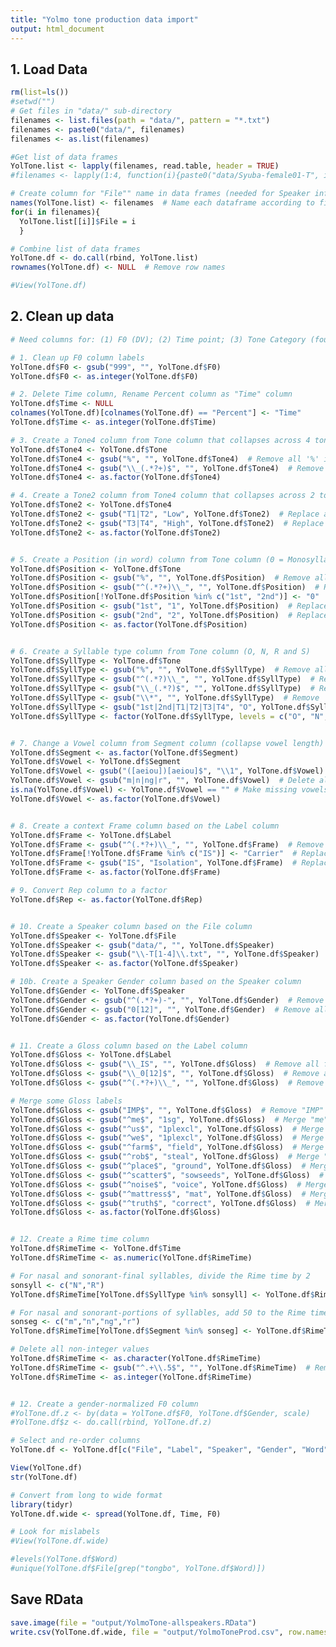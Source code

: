```yaml
---
title: "Yolmo tone production data import"
output: html_document
---
```


## 1. Load Data
```r
rm(list=ls())
#setwd("")
# Get files in "data/" sub-directory
filenames <- list.files(path = "data/", pattern = "*.txt")
filenames <- paste0("data/", filenames)
filenames <- as.list(filenames)

#Get list of data frames
YolTone.list <- lapply(filenames, read.table, header = TRUE)
#filenames <- lapply(1:4, function(i){paste0("data/Syuba-female01-T", i, ".txt")})

# Create column for "File"" name in data frames (needed for Speaker info)
names(YolTone.list) <- filenames  # Name each dataframe according to filename list
for(i in filenames){
  YolTone.list[[i]]$File = i
  }

# Combine list of data frames
YolTone.df <- do.call(rbind, YolTone.list)
rownames(YolTone.df) <- NULL  # Remove row names

#View(YolTone.df)
```

## 2. Clean up data
```r
# Need columns for: (1) F0 (DV); (2) Time point; (3) Tone Category (four); (4) Tone category (two); (5) Position in Word; (6) Syllable Type; (7) Vowel; (8) Frame/context; (9) Repetition number; (10) Speaker (random); (11) Gloss (random); ?(12) Normalized F0 by Gender as a z-score 

# 1. Clean up F0 column labels
YolTone.df$F0 <- gsub("999", "", YolTone.df$F0)
YolTone.df$F0 <- as.integer(YolTone.df$F0)

# 2. Delete Time column, Rename Percent column as "Time" column
YolTone.df$Time <- NULL
colnames(YolTone.df)[colnames(YolTone.df) == "Percent"] <- "Time"
YolTone.df$Time <- as.integer(YolTone.df$Time)

# 3. Create a Tone4 column from Tone column that collapses across 4 tone categories
YolTone.df$Tone4 <- YolTone.df$Tone
YolTone.df$Tone4 <- gsub("%", "", YolTone.df$Tone4)  # Remove all '%' in tone labels
YolTone.df$Tone4 <- gsub("\\_(.*?+)$", "", YolTone.df$Tone4)  # Remove all text including and after the first '_' in tone labels
YolTone.df$Tone4 <- as.factor(YolTone.df$Tone4)

# 4. Create a Tone2 column from Tone4 column that collapses across 2 tone categories
YolTone.df$Tone2 <- YolTone.df$Tone4
YolTone.df$Tone2 <- gsub("T1|T2", "Low", YolTone.df$Tone2)  # Replace all 'T1' and 'T2' with 'Low'
YolTone.df$Tone2 <- gsub("T3|T4", "High", YolTone.df$Tone2)  # Replace all 'T3' and 'T4' with 'High'
YolTone.df$Tone2 <- as.factor(YolTone.df$Tone2)


# 5. Create a Position (in word) column from Tone column (0 = Monosyllabic, 1 = 1st syllable, 2 = 2nd syllable)
YolTone.df$Position <- YolTone.df$Tone
YolTone.df$Position <- gsub("%", "", YolTone.df$Position)  # Remove all '%' in tone labels
YolTone.df$Position <- gsub("^(.*?+)\\_", "", YolTone.df$Position)  # Remove all text up to and including  the last underscore (Use greedy operator '+') 
YolTone.df$Position[!YolTone.df$Position %in% c("1st", "2nd")] <- "0"  # Replace all non-"1st" and "2nd" values with "0" for monosyllabic words
YolTone.df$Position <- gsub("1st", "1", YolTone.df$Position)  # Replace "1st" with 1
YolTone.df$Position <- gsub("2nd", "2", YolTone.df$Position)  # Replace "2nd" with 2
YolTone.df$Position <- as.factor(YolTone.df$Position)


# 6. Create a Syllable type column from Tone column (O, N, R and S)
YolTone.df$SyllType <- YolTone.df$Tone
YolTone.df$SyllType <- gsub("%", "", YolTone.df$SyllType)  # Remove all '%' in tone labels
YolTone.df$SyllType <- gsub("^(.*?)\\_", "", YolTone.df$SyllType)  # Remove all text up to and including the first underscore (Don't use greedy operator '+') 
YolTone.df$SyllType <- gsub("\\_(.*?)$", "", YolTone.df$SyllType)  # Remove all text after and including the last underscore (Don't use greedy operator '+') 
YolTone.df$SyllType <- gsub("\\*", "", YolTone.df$SyllType)  # Remove '*' 
YolTone.df$SyllType <- gsub("1st|2nd|T1|T2|T3|T4", "O", YolTone.df$SyllType)  # Replace non-R,S and N labels with 'O' 
YolTone.df$SyllType <- factor(YolTone.df$SyllType, levels = c("O", "N", "R", "S")) # Set order of levels: Open (O); Nasal (N), Rhotic (R) ans Stop (S) final syllable


# 7. Change a Vowel column from Segment column (collapse vowel length)
YolTone.df$Segment <- as.factor(YolTone.df$Segment)
YolTone.df$Vowel <- YolTone.df$Segment
YolTone.df$Vowel <- gsub("([aeiou])[aeiou]$", "\\1", YolTone.df$Vowel)  # Delete last vowel
YolTone.df$Vowel <- gsub("m|n|ng|r", "", YolTone.df$Vowel)  # Delete all nasals and rhotics 
is.na(YolTone.df$Vowel) <- YolTone.df$Vowel == "" # Make missing vowels "NA"
YolTone.df$Vowel <- as.factor(YolTone.df$Vowel)


# 8. Create a context Frame column based on the Label column
YolTone.df$Frame <- YolTone.df$Label
YolTone.df$Frame <- gsub("^(.*?+)\\_", "", YolTone.df$Frame)  # Remove all text up to and including the last underscore (Use greedy operator '+') 
YolTone.df$Frame[!YolTone.df$Frame %in% c("IS")] <- "Carrier"  # Replace all non-"IS" values with "Carrier"
YolTone.df$Frame <- gsub("IS", "Isolation", YolTone.df$Frame)  # Replace all "IS" with "Isolation"
YolTone.df$Frame <- as.factor(YolTone.df$Frame)

# 9. Convert Rep column to a factor
YolTone.df$Rep <- as.factor(YolTone.df$Rep)


# 10. Create a Speaker column based on the File column
YolTone.df$Speaker <- YolTone.df$File
YolTone.df$Speaker <- gsub("data/", "", YolTone.df$Speaker)
YolTone.df$Speaker <- gsub("\\-T[1-4]\\.txt", "", YolTone.df$Speaker)
YolTone.df$Speaker <- as.factor(YolTone.df$Speaker)

# 10b. Create a Speaker Gender column based on the Speaker column
YolTone.df$Gender <- YolTone.df$Speaker
YolTone.df$Gender <- gsub("^(.*?+)-", "", YolTone.df$Gender)  # Remove all text up to and including the first '-' (Use greedy operator '+') 
YolTone.df$Gender <- gsub("0[12]", "", YolTone.df$Gender)  # Remove all numbers
YolTone.df$Gender <- as.factor(YolTone.df$Gender)


# 11. Create a Gloss column based on the Label column
YolTone.df$Gloss <- YolTone.df$Label
YolTone.df$Gloss <- gsub("\\_IS", "", YolTone.df$Gloss)  # Remove all final '_IS' labels
YolTone.df$Gloss <- gsub("\\_0[12]$", "", YolTone.df$Gloss)  # Remove all numbering "01" or "02" from label
YolTone.df$Gloss <- gsub("^(.*?+)\\_", "", YolTone.df$Gloss)  # Remove all text up to and including before the last underscore (Use greedy operator '+') 

# Merge some Gloss labels
YolTone.df$Gloss <- gsub("IMP$", "", YolTone.df$Gloss)  # Remove "IMP" from label
YolTone.df$Gloss <- gsub("^me$", "1sg", YolTone.df$Gloss)  # Merge "me" with "1sg"
YolTone.df$Gloss <- gsub("^us$", "1plexcl", YolTone.df$Gloss)  # Merge "us" with "1plexcl02" label
YolTone.df$Gloss <- gsub("^we$", "1plexcl", YolTone.df$Gloss)  # Merge "we" with "1plexcl"
YolTone.df$Gloss <- gsub("^farm$", "field", YolTone.df$Gloss)  # Merge "farm" with "field"
YolTone.df$Gloss <- gsub("^rob$", "steal", YolTone.df$Gloss)  # Merge "rob" with "steal"
YolTone.df$Gloss <- gsub("^place$", "ground", YolTone.df$Gloss)  # Merge "farm" with "field"
YolTone.df$Gloss <- gsub("^scatter$", "sowseeds", YolTone.df$Gloss)  # Merge "scatter" with "sowseeds"
YolTone.df$Gloss <- gsub("^noise$", "voice", YolTone.df$Gloss)  # Merge "noise" with "voice"
YolTone.df$Gloss <- gsub("^mattress$", "mat", YolTone.df$Gloss)  # Merge "mattress" with "mat"
YolTone.df$Gloss <- gsub("^truth$", "correct", YolTone.df$Gloss)  # Merge "truth" with "correct"
YolTone.df$Gloss <- as.factor(YolTone.df$Gloss)


# 12. Create a Rime time column
YolTone.df$RimeTime <- YolTone.df$Time
YolTone.df$RimeTime <- as.numeric(YolTone.df$RimeTime)

# For nasal and sonorant-final syllables, divide the Rime time by 2
sonsyll <- c("N","R")
YolTone.df$RimeTime[YolTone.df$SyllType %in% sonsyll] <- YolTone.df$RimeTime[YolTone.df$SyllType %in% sonsyll]/2

# For nasal and sonorant-portions of syllables, add 50 to the Rime time
sonseg <- c("m","n","ng","r")
YolTone.df$RimeTime[YolTone.df$Segment %in% sonseg] <- YolTone.df$RimeTime[YolTone.df$Segment %in% sonseg]+50

# Delete all non-integer values
YolTone.df$RimeTime <- as.character(YolTone.df$RimeTime)
YolTone.df$RimeTime <- gsub("^.+\\.5$", "", YolTone.df$RimeTime)  # Remove all numbers that end with .5
YolTone.df$RimeTime <- as.integer(YolTone.df$RimeTime)


# 12. Create a gender-normalized F0 column
#YolTone.df.z <- by(data = YolTone.df$F0, YolTone.df$Gender, scale)
#YolTone.df$z <- do.call(rbind, YolTone.df.z)

# Select and re-order columns
YolTone.df <- YolTone.df[c("File", "Label", "Speaker", "Gender", "Word", "Gloss", "Frame", "Rep", "Position", "SyllType", "Segment", "Vowel", "Tone", "Tone4", "Tone2", "Duration", "Time", "RimeTime", "F0")]

View(YolTone.df)
str(YolTone.df)

# Convert from long to wide format
library(tidyr)
YolTone.df.wide <- spread(YolTone.df, Time, F0)

# Look for mislabels
#View(YolTone.df.wide)

#levels(YolTone.df$Word)
#unique(YolTone.df$File[grep("tongbo", YolTone.df$Word)])
```


## Save RData
```r
save.image(file = "output/YolmoTone-allspeakers.RData")
write.csv(YolTone.df.wide, file = "output/YolmoToneProd.csv", row.names = FALSE, na = "") 
```